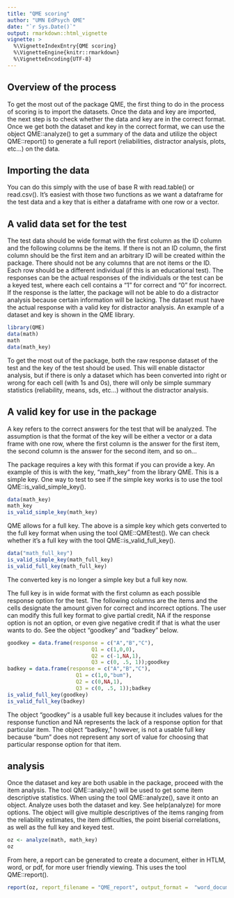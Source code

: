 ```yaml
---
title: "QME scoring"
author: "UMN EdPsych QME"
date: "`r Sys.Date()`"
output: rmarkdown::html_vignette
vignette: >
  %\VignetteIndexEntry{QME scoring}
  %\VignetteEngine{knitr::rmarkdown}
  %\VignetteEncoding{UTF-8}
---
```



## Overview of the process

To get the most out of the package QME, the first thing to do in the process of scoring is to import the datasets. Once the data and key are imported, the next step is to check whether the data and key are in the correct format.  Once we get both the dataset and key in the correct format, we can use the object QME::analyze() to get a summary of the data and utilize the object QME::report() to generate a full report (reliabilities, distractor analysis, plots, etc...) on the data.


## Importing the data

You can do this simply with the use of base R with read.table() or read.csv().  It's easiest with those two functions as we want a dataframe for the test data and a key that is either a dataframe with one row or a vector.  

## A valid data set for the test

The test data should be wide format with the first column as the ID column and the following columns be the items. If there is not an ID column, the first column should be the first item and an arbitrary ID will be created within the package.  There should not be any columns that are not items or the ID. Each row should be a different individual (if this is an educational test). The responses can be the actual responses of the individuals or the test can be a keyed test, where each cell contains a "1" for correct and "0" for incorrect.  If the response is the latter, the package will not be able to do a distractor analysis because certain information will be lacking.  The dataset must have the actual response with a valid key for distractor analysis.  An example of a dataset and key is shown in the QME library.


```r
library(QME)
data(math)
math
data(math_key)
```


To get the most out of the package, both the raw response dataset of the test and the key of the test should be used.  This will enable distactor analysis, but if there is only a dataset which has been converted into right or wrong for each cell (with 1s and 0s), there will only be simple summary statistics (reliability, means, sds, etc...) without the distractor analysis.


## A valid key for use in the package

A key refers to the correct answers for the test that will be analyzed.  The assumption is that the format of the key will be either a vector or a data frame with one row, where the first column is the answer for the first item, the second column is the answer for the second item, and so on...

The package requires a key with this format if you can provide a key.  An example of this is with the key, "math_key" from the library QME.  This is a simple key.  One way to test to see if the simple key works is to use the tool QME::is_valid_simple_key().

```r

data(math_key)
math_key
is_valid_simple_key(math_key)

```

QME allows for a full key.  The above is a simple key which gets converted to the full key format when using the tool QME::QMEtest().  We can check whether it's a full key with the tool QME::is_valid_full_key().

```r

data("math_full_key")
is_valid_simple_key(math_full_key)
is_valid_full_key(math_full_key)

```

The converted key is no longer a simple key but a full key now.

The full key is in wide format with the first column as each possible response option for the test.  The following columns are the items and the cells designate the amount given for correct and incorrect options.  The user can modify this full key format to give partial credit, NA if the response option is not an option, or even give negative credit if that is what the user wants to do. See the object "goodkey" and "badkey" below.

```r

goodkey = data.frame(response = c("A","B","C"),
                           Q1 = c(1,0,0),
                           Q2 = c(-1,NA,1),
                           Q3 = c(0, .5, 1));goodkey
badkey = data.frame(response = c("A","B","C"),
                      Q1 = c(1,0,"bum"),
                      Q2 = c(0,NA,1),
                      Q3 = c(0, .5, 1));badkey
is_valid_full_key(goodkey)
is_valid_full_key(badkey)

```

The object "goodkey" is a usable full key because it includes values for the response function and NA represents the lack of a response option for that particular item.  The object "badkey," however, is not a usable full key because "bum" does not represent any sort of value for choosing that particular response option for that item. 


## analysis

Once the dataset and key are both usable in the package, proceed with the item analysis. The tool QME::analyze() will be used to get some item descriptive statistics. When using the tool QME::analyze(), save it onto an object. Analyze uses both the dataset and key. See help(analyze) for more options. The object will give multiple descriptives of the items ranging from the reliability estimates, the item difficulties, the point biserial correlations, as well as the full key and keyed test.  


```r

oz <- analyze(math, math_key)
oz

```

From here, a report can be generated to create a document, either in HTLM, word, or pdf, for more user friendly viewing.  This uses the tool QME::report().

```r

report(oz, report_filename = "QME_report", output_format =  "word_document")

```



